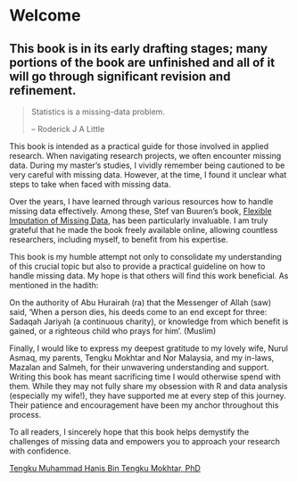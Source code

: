# Welcome {.unnumbered}

::: callout-warning
## This book is in its early drafting stages; many portions of the book are unfinished and all of it will go through significant revision and refinement.
:::

> Statistics is a missing-data problem.
>
> -- Roderick J A Little

This book is intended as a practical guide for those involved in applied research. When navigating research projects, we often encounter missing data. During my master's studies, I vividly remember being cautioned to be very careful with missing data. However, at the time, I found it unclear what steps to take when faced with missing data.

Over the years, I have learned through various resources how to handle missing data effectively. Among these, Stef van Buuren's book, [Flexible Imputation of Missing Data](https://stefvanbuuren.name/fimd/), has been particularly invaluable. I am truly grateful that he made the book freely available online, allowing countless researchers, including myself, to benefit from his expertise.

This book is my humble attempt not only to consolidate my understanding of this crucial topic but also to provide a practical guideline on how to handle missing data. My hope is that others will find this work beneficial. As mentioned in the hadith:

::: {.callout-tip appearance="simple" icon="false"}
On the authority of Abu Hurairah (ra) that the Messenger of Allah (saw) said, ‘When a person dies, his deeds come to an end except for three: Sadaqah Jariyah (a continuous charity), or knowledge from which benefit is gained, or a righteous child who prays for him’. (Muslim)
:::

Finally, I would like to express my deepest gratitude to my lovely wife, Nurul Asmaq, my parents, Tengku Mokhtar and Nor Malaysia, and my in-laws, Mazalan and Salmeh, for their unwavering understanding and support. Writing this book has meant sacrificing time I would otherwise spend with them. While they may not fully share my obsession with R and data analysis (especially my wife!), they have supported me at every step of this journey. Their patience and encouragement have been my anchor throughout this process.

To all readers, I sincerely hope that this book helps demystify the challenges of missing data and empowers you to approach your research with confidence.

[Tengku Muhammad Hanis Bin Tengku Mokhtar, PhD](https://tengkuhanis.netlify.app/)
